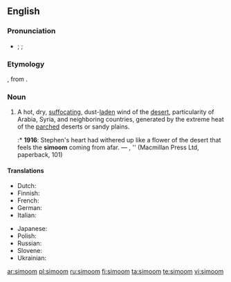 ==English==
{{wikipedia}}

===Pronunciation===
* {{a|RP|US}} {{enPR|sĭmo͞omʹ}}; {{IPA|/sɪˈmuːm/}}; {{X-SAMPA|/sI"mu:m/}}

===Etymology===
{{etyl|ar}} {{term|سموم||hot wind|sc=Arab|lang=ar|tr=samūm}}, from {{term|سم||to poison|sc=Arab|lang=ar|tr=sámma}}.

===Noun===
{{en-noun}}

# A hot, dry, [[suffocating]], dust-[[laden]] wind of the [[desert]], particularity of Arabia, Syria, and neighboring countries, generated by the extreme heat of the [[parched]] deserts or sandy plains.
#:* '''1916''': Stephen's heart had withered up like a flower of the desert that feels the '''simoom''' coming from afar. — {{w|James Joyce}}, ''{{w|Portrait of the Artist as a Young Man}} (Macmillan Press Ltd, paperback, 101)

====Translations====
{{trans-top|hot, dry wind}}
* Dutch: {{t-|nl|samoen|m}}
* Finnish: {{t+|fi|samum}}
* French: {{t+|fr|simoun|m}}
* German: {{t-|de|Samum|m}}
* Italian: {{t-|it|simun|m}}
{{trans-mid}}
* Japanese: {{t-|ja|シムーン|tr=shimūn}}
* Polish: {{t+|pl|samum|m}}
* Russian: {{t+|ru|самум|m|tr=samúm}}
* Slovene: {{t-|sl|samum|m}}
* Ukrainian: {{t-|uk|самум|m}}
{{trans-bottom}}

[[ar:simoom]]
[[pl:simoom]]
[[ru:simoom]]
[[fi:simoom]]
[[ta:simoom]]
[[te:simoom]]
[[vi:simoom]]
